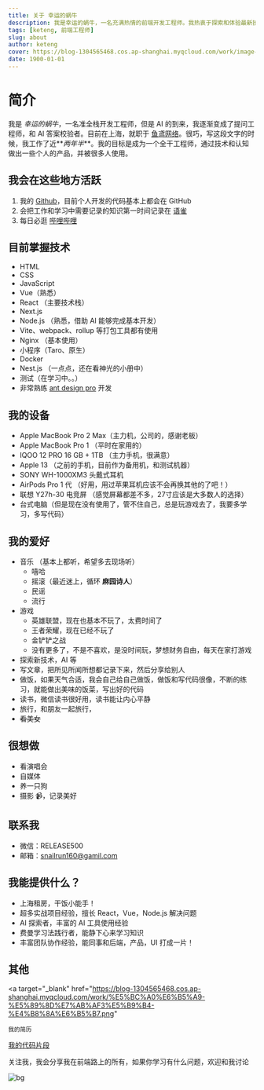 ```yaml
---
title: 关于 幸运的蜗牛
description: 我是幸运的蜗牛，一名充满热情的前端开发工程师。我热衷于探索和体验最新技术，特别是人工智能（AI），并在日常工作中去使用它们，来提升我的工作效率。我的目标是积极参与开源社区，为开源项目贡献自己的力量。正如我的名字，我相信越努力，越幸运
tags: [keteng, 前端工程师]
slug: about
author: keteng
cover: https://blog-1304565468.cos.ap-shanghai.myqcloud.com/work/image-20240721171518634.png
date: 1900-01-01
---
```


# 简介

我是 _幸运的蜗牛_，一名准全栈开发工程师，但是 AI 的到来，我逐渐变成了提问工程师，和 AI 答案校验者。目前在上海，就职于 <a target="_blank" href="https://www.yuyuanweb.com/">鱼鸢网络</a>。很巧，写这段文字的时候，我工作了近**_两年半_**。我的目标是成为一个全干工程师，通过技术和认知做出一些个人的产品，并被很多人使用。

## 我会在这些地方活跃

1. 我的 <a target="_blank" href="https://github.com/chaseFunny/">Github</a>，目前个人开发的代码基本上都会在 GitHub
2. 会把工作和学习中需要记录的知识第一时间记录在 <a target="_blank" href="https://www.yuque.com/asgas/">语雀</a>
3. 每日必逛 <a target="_blank" href="https://space.bilibili.com/1695997565">哔哩哔哩</a>

## 目前掌握技术

- HTML
- CSS
- JavaScript
- Vue（熟悉）
- React （主要技术栈）
- Next.js
- Node.js （熟悉，借助 AI 能够完成基本开发）
- Vite、webpack、rollup 等打包工具都有使用
- Nginx （基本使用）
- 小程序（Taro、原生）
- Docker
- Nest.js （一点点，还在看神光的小册中）
- 测试（在学习中。。）
- 非常熟练 [ant design pro](https://pro.ant.design/zh-CN/) 开发

## 我的设备

- Apple MacBook Pro 2 Max（主力机，公司的，感谢老板）
- Apple MacBook Pro 1 （平时在家用的）
- IQOO 12 PRO 16 GB + 1TB （主力手机，很满意）
- Apple 13 （之前的手机，目前作为备用机，和测试机器）
- SONY WH-1000XM3 头戴式耳机
- AirPods Pro 1 代 （好用，用过苹果耳机应该不会再换其他的了吧！）
- 联想 Y27h-30 电竞屏 （感觉屏幕都差不多，27寸应该是大多数人的选择）
- 台式电脑（但是现在没有使用了，管不住自己，总是玩游戏去了，我要多学习，多写代码）

## 我的爱好

- 音乐 （基本上都听，希望多去现场听）
  - 嘻哈
  - 摇滚（最近迷上，循环 **麻园诗人**）
  - 民谣
  - 流行
- 游戏
  - 英雄联盟，现在也基本不玩了，太费时间了
  - 王者荣耀，现在已经不玩了
  - 金铲铲之战
  - 没有更多了，不是不喜欢，是没时间玩，梦想财务自由，每天在家打游戏
- 探索新技术，AI 等
- 写文章，把所见所闻所想都记录下来，然后分享给别人
- 做饭，如果天气合适，我会自己给自己做饭，做饭和写代码很像，不断的练习，就能做出美味的饭菜，写出好的代码
- 读书，微信读书很好用，读书能让内心平静
- 旅行，和朋友一起旅行，
- ~~看美女~~

## 很想做

- 看演唱会
- 自媒体
- 养一只狗
- 摄影 📹，记录美好

## 联系我

- 微信：RELEASE500
- 邮箱：snailrun160@gamil.com

## 我能提供什么？

- 上海租房，干饭小能手！
- 超多实战项目经验，擅长 React，Vue，Node.js 解决问题
- AI 探索者，丰富的 AI 工具使用经验
- 费曼学习法践行者，能静下心来学习知识
- 丰富团队协作经验，能同事和后端，产品，UI 打成一片！

## 其他

<a
	target="_blank"
	href="https://blog-1304565468.cos.ap-shanghai.myqcloud.com/work/%E5%BC%A0%E6%B5%A9-%E5%89%8D%E7%AB%AF3%E5%B9%B4-%E4%B8%8A%E6%B5%B7.png"
>
	我的简历
</a>

<a target="_blank" href="https://www.codecopy.cn/user/1745767443474800641">
	我的代码片段
</a>

关注我，我会分享我在前端路上的所有，如果你学习有什么问题，欢迎和我讨论

![bg](https://blog-1304565468.cos.ap-shanghai.myqcloud.com/work/about-me-bg.webp)
